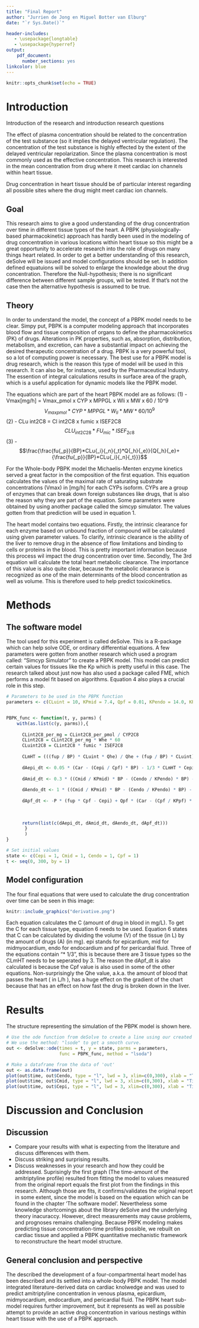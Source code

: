 ```yaml
---
title: "Final Report"
author: "Jurrien de Jong en Miguel Botter van Elburg"
date: "`r Sys.Date()`"

header-includes:
   - \usepackage{longtable}
   - \usepackage{hyperref}
output:
    pdf_document:
      number_sections: yes
linkcolor: blue
---
```



```r
knitr::opts_chunk$set(echo = TRUE)
```

# Introduction
Introduction of the research and introduction research questions

The effect of plasma concentration should be related to the concentration of the test substance (so it implies the delayed ventricular regulation). The concentration of the test substance is highly effected by the extent of the delayed ventricular repolarization. Since the plasma concentration is most commonly used as the effective concentration. This research is interested in the mean concentration from drug where it meet cardiac ion channels within heart tissue.

Drug concentration in heart tissue should be of particular interest regarding all possible sites where the drug might meet cardiac ion channels.

## Goal
This research aims to give a good understanding of the drug concentration over time in different tissue types of the heart. A PBPK (physiologically-based pharmacokinetic) approach has hardly been used in the modeling of drug concentration in various locations within heart tissue so this might be a great opportunity to accelerate research into the role of drugs on many things heart related. In order to get a better understanding of this research, deSolve will be issued and model configurations should be set. In addition defined equatuions will be solved to enlarge the knowledge about the drug concentration. Therefore the Null-hypothesis; there is no significant difference between different sample groups, will be tested. If that's not the case then the alternative hypothesis is assumed to be true.

## Theory
In order to understand the model, the concept of a PBPK model needs to be clear. Simpy put, PBPK is a computer modeling approach that incorporates blood flow and tissue composition of organs to define the pharmacokinetics (PK) of drugs. Alterations in PK properties, such as, absorption, distribution, metabolism, and excretion, can have a substantial impact on achieving the desired therapeutic concentration of a drug. PBPK is a very powerful tool, so a lot of computing power is necessary. The best use for a PBPK model is drug research, which is the reason this type of model will be used in this research. It can also be, for instance, used by the Pharmaceutical Industry. The essention of integral calculations results in surface area of the graph, which is a useful application for dynamic models like the PBPK model.

The equations which are part of the heart PBPK model are as follows:
(1) - Vmax[mg/h] = Vmax_pmol x CYP x MPPGL x Wli x MW x 60 / 10^9
$${V{_m}}{_a}{_x}{_p}{_m}{_o}{_l} *CYP * MPPGL * W{_l}{_i} *MW * 60 / 10^9$$
(2) - CLu int2C8 = Cl int2C8 x fumic x ISEF2C8
$${CLU{_i}}{_n}{_t}{_2}{_C}{_2}{_8} *FU{_m}{_i}{_c} * ISEF{_2}{_c}{_8}$$
(3) - $$\frac{\frac{fu{_p}}{BP}*CLu{_i}{_n}{_t}*Q{_h}{_e}}{Q{_h}{_e}+{\frac{fu{_p}}{BP}*CLu{_i}{_n}{_t}}}$$

For the Whole-body PBPK model the Michaelis-Menten enzyme kinetics served a great factor in the composition of the first equation. This equation calculates the values of the maximal rate of saturating substrate concentrations (Vmax) in [mg/h] for each CYPs isoform. CYPs are a group of enzymes that can break down foreign substances like drugs, that is also the reason why they are part of the equation. Some parameters were obtained by using another package called the simcyp simulator. The values gotten from that prediction will be used in equation 1.

The heart model contains two equations. 
Firstly, the intrinsic clearance for each enzyme based on unbound fraction of compound will be calculated using given parameter values. To clarify, intrinsic clearance is the ability of the liver to remove drug in the absence of flow limitations and binding to cells or proteins in the blood. This is pretty important information because this process wil impact the drug concentration over time.
Secondly, The 3rd equation will calculate the total heart metabolic clearance. The importance of this value is also quite clear, because the metabolic clearance is recognized as one of the main determinants of the blood concentration as well as volume. This is therefore used to help predict toxicokinetics.

# Methods
## The software model

The tool used for this experiment is called deSolve. This is a R-package which can help solve ODE, or ordinary differential equations. A few parameters were gotten from another research which used a program called: "Simcyp Simulator" to create a PBPK model. This model can predict certain values for tissues like the Kp which is pretty useful in this case. The research talked about just now has also used a package called FME, which performs a model fit based on algorithms. Equation 4 also plays a crucial role in this step.

```r

# Parameters to be used in the PBPK function
parameters <- c(CLuint = 10, KPmid = 7.4, Qpf = 0.01, KPendo = 14.0, KPpf = 2.6, Car = 3 / 0.0257, fup = 0.05, KPepi = 3, fupf = 0.05, P = 0.78, BP = 1.04, Qhe = 1, CLuint2C8 = 0.072, CLuint2C9 = 0.079, CLuint2J2 = 0, Vmax_pmol = 4, CYP = 10, Wli = 20.9, MW = 55.825, MPPGL = 45, Whe = 225, CLint2C8_per_pmol = 0.072, CYP2C8 = 0.2, ISEF2C8 = 1, fumic = 1)


PBPK_func <- function(t, y, parms) {
    with(as.list(c(y, parms)),{
      
      CLint2C8_per_mg = CLint2C8_per_pmol / CYP2C8
      CLint2C8 = CLint2C8_per_mg * Whe * 60
      CLuint2C8 = CLint2C8 * fumic * ISEF2C8
      
      CLmHT = (((fup / BP) * CLuint * Qhe) / Qhe + (fup / BP) * CLuint)
      
      dAepi_dt <- 0.05 * (Car - (Cepi / Cpf) * BP) - 1/3 * CLmHT * Cepi * 0.05 - 0.78 * (Cepi - 0.05 * Cpf)
      
      dAmid_dt <- 0.3 * ((Cmid / KPmid) * BP - (Cendo / KPendo) * BP) - 1/3 * CLmHT * Cmid * fup
      
      dAendo_dt <- 1 * ((Cmid / KPmid) * BP - (Cendo / KPendo) * BP) - 1/3 * CLmHT * Cmid * fup
      
      dApf_dt <- -P * (fup * Cpf - Cepi) + Qpf * (Car - (Cpf / KPpf) * BP)
      
      
      
      return(list(c(dAepi_dt, dAmid_dt, dAendo_dt, dApf_dt)))
       }
       )
}

# Set initial values
state <- c(Cepi = 1, Cmid = 1, Cendo = 1, Cpf = 1)
t <- seq(0, 300, by = 1)
```

## Model configuration
The four final equations that were used to calculate the drug concentration over time can be seen in this image:

```r
knitr::include_graphics("derivative.png")
```

Each equation calculates the C (amount of drug in blood in mg/L). To get the C for each tissue type, equation 6 needs to be used. Equation 6 states that C can be calculated by dividing the volume (V) of the tissue (in L) by the amount of drugs (A) (in mg). epi stands for epicardium, mid for midmyocardium, endo for endocardium and pf for pericardial fluid. Three of the equations contain "* 1/3", this is because there are 3 tissue types so the CLmHT needs to be seperated by 3. The reason the dApf_dt is also calculated is because the Cpf value is also used in some of the other equations. Non-surprisingly the Qhe value, a.k.a. the amount of blood that passes the heart ( in L/h ), has a huge effect on the gradient of the chart because that has an effect on how fast the drug is broken down in the liver.

# Results
The structure representing the simulation of the PBPK model is shown here.
```r
# Use the ode function from deSolve to create a line using our created function.
# We use the method: "lsode" to get a smooth curve.
out <- deSolve::ode(times = t, y = state, parms = parameters,
                    func = PBPK_func, method = "lsoda")

# Make a dataframe from the data of 'out'
out <- as.data.frame(out)
plot(out$time, out$Cendo, type = "l", lwd = 3, xlim=c(0,300), xlab = "Time in hours", ylab = "Drug concentration in [mg/L]", main = "Graph 1 ( C-endo )")
plot(out$time, out$Cmid, type = "l", lwd = 3, xlim=c(0,300), xlab = "Time in hours", ylab = "Drug concentration in [mg/L]", main = "Graph 2 ( C-mid )")
plot(out$time, out$Cepi, type = "l", lwd = 3, xlim=c(0,300), xlab = "Time in hours", ylab = "Drug concentration in [mg/L]", main = "Graph 3 ( C-epi )")

```

# Discussion and Conclusion
## Discussion
- Compare your results with what is expecting from the literature and discuss differences with them.
- Discuss striking and surprising results.
- Discuss weaknesses in your research and how they could be addressed.
Suprisingly the first graph (The time-amount of the amitriptyline profile) resulted from fitting the model to values measured from the original report equals the first plot from the findings in this research. Although those are fits, it confirms/validates the original report in some extent, since the model is based on the equation which can be found in the chapter 'The software model'. Nevertheless some knowledge shortcomings about the library deSolve and the underlying theory inacuraccy. However, direct measurements may cause problems, and prognoses remains challenging. Because PBPK modeling makes predicting tissue concentration-time profiles possible, we rebuilt on cardiac tissue and applied a PBPK quantitative mechanistic framework to reconstructure the heart model structure.

## General conclusion and perspective
The described the development of a four-compartmental heart model has been described and its settled into a whole-body PBPK model. The model integrated literature-derived data on cardiac knolwedge and was used to predict amitriptyline concentration in venous plasma, epicardium, midmyocardium, endocardium, and pericardial fluid. The PBPK heart sub-model requires further improvement, but it represents as well as possible attempt to provide an active drug concentration in various nestings within heart tissue with the use of a PBPK approach.